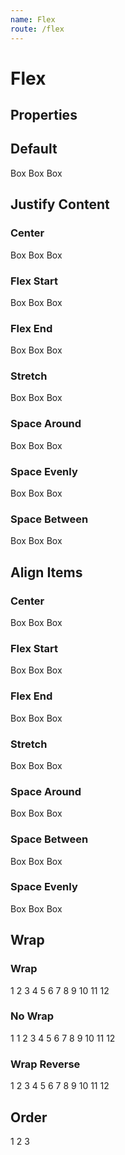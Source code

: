 ```yaml
---
name: Flex
route: /flex
---
```



# Flex

## Properties

<Props of={Flex} />

## Default

<Playground>
  <ThemeProvider>
    <Flex css="background:#fff">
      <Container border="thinGrey500">Box</Container>
      <Container border="thinGrey500">Box</Container>
      <Container border="thinGrey500">Box</Container>
    </Flex>
  </ThemeProvider>
</Playground>

## Justify Content

### Center

<Playground>
  <ThemeProvider>
    <Flex justifyContent="center">
      <Container border="thinGrey500">Box</Container>
      <Container border="thinGrey500">Box</Container>
      <Container border="thinGrey500">Box</Container>
    </Flex>
  </ThemeProvider>
</Playground>

### Flex Start

<Playground>
  <ThemeProvider>
    <Flex justifyContent="flexStart">
      <Container border="thinGrey500">Box</Container>
      <Container border="thinGrey500">Box</Container>
      <Container border="thinGrey500">Box</Container>
    </Flex>
  </ThemeProvider>
</Playground>

### Flex End

<Playground>
  <ThemeProvider>
    <Flex justifyContent="flexEnd">
      <Container border="thinGrey500">Box</Container>
      <Container border="thinGrey500">Box</Container>
      <Container border="thinGrey500">Box</Container>
    </Flex>
  </ThemeProvider>
</Playground>

### Stretch

<Playground>
  <ThemeProvider>
    <Flex justifyContent="stretch">
      <Container border="thinGrey500">Box</Container>
      <Container border="thinGrey500">Box</Container>
      <Container border="thinGrey500">Box</Container>
    </Flex>
  </ThemeProvider>
</Playground>

### Space Around

<Playground>
  <ThemeProvider>
    <Flex justifyContent="spaceAround">
      <Container border="thinGrey500">Box</Container>
      <Container border="thinGrey500">Box</Container>
      <Container border="thinGrey500">Box</Container>
    </Flex>
  </ThemeProvider>
</Playground>

### Space Evenly

<Playground>
  <ThemeProvider>
    <Flex justifyContent="spaceEvenly">
      <Container border="thinGrey500">Box</Container>
      <Container border="thinGrey500">Box</Container>
      <Container border="thinGrey500">Box</Container>
    </Flex>
  </ThemeProvider>
</Playground>

### Space Between

<Playground>
  <ThemeProvider>
    <Flex justifyContent="spaceBetween">
      <Container border="thinGrey500">Box</Container>
      <Container border="thinGrey500">Box</Container>
      <Container border="thinGrey500">Box</Container>
    </Flex>
  </ThemeProvider>
</Playground>

## Align Items

### Center

<Playground>
  <ThemeProvider>
    <Flex alignItems="center" style={{ height: '200px' }}>
      <Container border="thinGrey500">Box</Container>
      <Container border="thinGrey500">Box</Container>
      <Container border="thinGrey500">Box</Container>
    </Flex>
  </ThemeProvider>
</Playground>

### Flex Start

<Playground>
  <ThemeProvider>
    <Flex alignItems="flexStart" style={{ height: '200px' }}>
      <Container border="thinGrey500">Box</Container>
      <Container border="thinGrey500">Box</Container>
      <Container border="thinGrey500">Box</Container>
    </Flex>
  </ThemeProvider>
</Playground>

### Flex End

<Playground>
  <ThemeProvider>
    <Flex alignItems="flexEnd" style={{ height: '200px' }}>
      <Container border="thinGrey500">Box</Container>
      <Container border="thinGrey500">Box</Container>
      <Container border="thinGrey500">Box</Container>
    </Flex>
  </ThemeProvider>
</Playground>

### Stretch

<Playground>
  <ThemeProvider>
    <Flex alignItems="stretch" style={{ height: '200px' }}>
      <Container border="thinGrey500">Box</Container>
      <Container border="thinGrey500">Box</Container>
      <Container border="thinGrey500">Box</Container>
    </Flex>
  </ThemeProvider>
</Playground>

### Space Around

<Playground>
  <ThemeProvider>
    <Flex alignItems="spaceAround" style={{ height: '200px' }}>
      <Container border="thinGrey500">Box</Container>
      <Container border="thinGrey500">Box</Container>
      <Container border="thinGrey500">Box</Container>
    </Flex>
  </ThemeProvider>
</Playground>

### Space Between

<Playground>
  <ThemeProvider>
    <Flex alignItems="spaceBetween" style={{ height: '200px' }}>
      <Container border="thinGrey500">Box</Container>
      <Container border="thinGrey500">Box</Container>
      <Container border="thinGrey500">Box</Container>
    </Flex>
  </ThemeProvider>
</Playground>

### Space Evenly

<Playground>
  <ThemeProvider>
    <Flex alignItems="spaceEvenly">
      <Container border="thinGrey500">Box</Container>
      <Container border="thinGrey500">Box</Container>
      <Container border="thinGrey500">Box</Container>
    </Flex>
  </ThemeProvider>
</Playground>

## Wrap

### Wrap

<Playground>
  <ThemeProvider>
    <Flex wrap="wrap">
      <Container border="thinGrey500" flex={6}>
        1
      </Container>
      <Container border="thinGrey500" flex={3}>
        2
      </Container>
      <Container border="thinGrey500" flex={4}>
        3
      </Container>
      <Container border="thinGrey500" flex={5}>
        4
      </Container>
      <Container border="thinGrey500" flex={1}>
        5
      </Container>
      <Container border="thinGrey500" flex={2}>
        6
      </Container>
      <Container border="thinGrey500" flex={6}>
        7
      </Container>
      <Container border="thinGrey500" flex={3}>
        8
      </Container>
      <Container border="thinGrey500" flex={4}>
        9
      </Container>
      <Container border="thinGrey500" flex={5}>
        10
      </Container>
      <Container border="thinGrey500" flex={1}>
        11
      </Container>
      <Container border="thinGrey500" flex={2}>
        12
      </Container>
    </Flex>
  </ThemeProvider>
</Playground>

### No Wrap

<Playground>
  <ThemeProvider>
    <Flex wrap="nowrap">
      <Container border="thinGrey500" flex={6}>
        1
      </Container>
      <Container border="thinGrey500" flex={6}>
        1
      </Container>
      <Container border="thinGrey500" flex={3}>
        2
      </Container>
      <Container border="thinGrey500" flex={4}>
        3
      </Container>
      <Container border="thinGrey500" flex={5}>
        4
      </Container>
      <Container border="thinGrey500" flex={1}>
        5
      </Container>
      <Container border="thinGrey500" flex={2}>
        6
      </Container>
      <Container border="thinGrey500" flex={6}>
        7
      </Container>
      <Container border="thinGrey500" flex={3}>
        8
      </Container>
      <Container border="thinGrey500" flex={4}>
        9
      </Container>
      <Container border="thinGrey500" flex={5}>
        10
      </Container>
      <Container border="thinGrey500" flex={1}>
        11
      </Container>
      <Container border="thinGrey500" flex={2}>
        12
      </Container>
    </Flex>
  </ThemeProvider>
</Playground>

### Wrap Reverse

<Playground>
  <ThemeProvider>
    <Flex wrap="wrapReverse">
      <Container border="thinGrey500" flex={6}>
        1
      </Container>
      <Container border="thinGrey500" flex={3}>
        2
      </Container>
      <Container border="thinGrey500" flex={4}>
        3
      </Container>
      <Container border="thinGrey500" flex={5}>
        4
      </Container>
      <Container border="thinGrey500" flex={1}>
        5
      </Container>
      <Container border="thinGrey500" flex={2}>
        6
      </Container>
      <Container border="thinGrey500" flex={6}>
        7
      </Container>
      <Container border="thinGrey500" flex={3}>
        8
      </Container>
      <Container border="thinGrey500" flex={4}>
        9
      </Container>
      <Container border="thinGrey500" flex={5}>
        10
      </Container>
      <Container border="thinGrey500" flex={1}>
        11
      </Container>
      <Container border="thinGrey500" flex={2}>
        12
      </Container>
    </Flex>
  </ThemeProvider>
</Playground>

## Order

<Playground>
  <ThemeProvider>
    <Flex>
      <Container border="thinGrey500" order={3}>
        1
      </Container>
      <Container border="thinGrey500" order={1}>
        2
      </Container>
      <Container border="thinGrey500" order={2}>
        3
      </Container>
    </Flex>
  </ThemeProvider>
</Playground>
